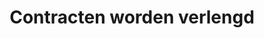 ---
title: "Contracten worden verlengd"
description: "Description of your new file."
icon: "file"
---